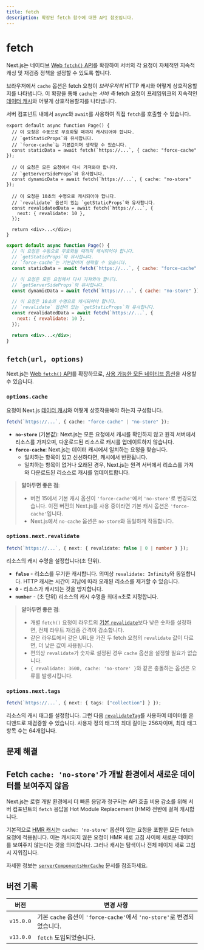 ```yaml
---
title: fetch
description: 확장된 fetch 함수에 대한 API 참조입니다.
---
```


# fetch

Next.js는 네이티브 [Web `fetch()` API](https://developer.mozilla.org/docs/Web/API/Fetch_API)를 확장하여 서버의 각 요청이 자체적인 지속적 캐싱 및 재검증 정책을 설정할 수 있도록 합니다.

브라우저에서 `cache` 옵션은 fetch 요청이 _브라우저의_ HTTP 캐시와 어떻게 상호작용할지를 나타냅니다. 이 확장을 통해 `cache`는 _서버 측_ fetch 요청이 프레임워크의 지속적인 [데이터 캐시](/docs/app/building-your-application/caching#data-cache)와 어떻게 상호작용할지를 나타냅니다.

서버 컴포넌트 내에서 `async`와 `await`를 사용하여 직접 `fetch`를 호출할 수 있습니다.

```tsx filename="app/page.tsx" switcher
export default async function Page() {
  // 이 요청은 수동으로 무효화될 때까지 캐시되어야 합니다.
  // `getStaticProps`와 유사합니다.
  // `force-cache`는 기본값이며 생략할 수 있습니다.
  const staticData = await fetch(`https://...`, { cache: "force-cache" });

  // 이 요청은 모든 요청에서 다시 가져와야 합니다.
  // `getServerSideProps`와 유사합니다.
  const dynamicData = await fetch(`https://...`, { cache: "no-store" });

  // 이 요청은 10초의 수명으로 캐시되어야 합니다.
  // `revalidate` 옵션이 있는 `getStaticProps`와 유사합니다.
  const revalidatedData = await fetch(`https://...`, {
    next: { revalidate: 10 },
  });

  return <div>...</div>;
}
```

```jsx filename="app/page.js" switcher
export default async function Page() {
  // 이 요청은 수동으로 무효화될 때까지 캐시되어야 합니다.
  // `getStaticProps`와 유사합니다.
  // `force-cache`는 기본값이며 생략할 수 있습니다.
  const staticData = await fetch(`https://...`, { cache: "force-cache" });

  // 이 요청은 모든 요청에서 다시 가져와야 합니다.
  // `getServerSideProps`와 유사합니다.
  const dynamicData = await fetch(`https://...`, { cache: "no-store" });

  // 이 요청은 10초의 수명으로 캐시되어야 합니다.
  // `revalidate` 옵션이 있는 `getStaticProps`와 유사합니다.
  const revalidatedData = await fetch(`https://...`, {
    next: { revalidate: 10 },
  });

  return <div>...</div>;
}
```

## `fetch(url, options)`

Next.js는 [Web `fetch()` API](https://developer.mozilla.org/docs/Web/API/Fetch_API)를 확장하므로, [사용 가능한 모든 네이티브 옵션](https://developer.mozilla.org/docs/Web/API/fetch#parameters)을 사용할 수 있습니다.

### `options.cache`

요청이 Next.js [데이터 캐시](/docs/app/building-your-application/caching#data-cache)와 어떻게 상호작용해야 하는지 구성합니다.

```ts
fetch(`https://...`, { cache: "force-cache" | "no-store" });
```

- **`no-store`** (기본값): Next.js는 모든 요청에서 캐시를 확인하지 않고 원격 서버에서 리소스를 가져오며, 다운로드된 리소스로 캐시를 업데이트하지 않습니다.
- **`force-cache`**: Next.js는 데이터 캐시에서 일치하는 요청을 찾습니다.
  - 일치하는 항목이 있고 신선하다면, 캐시에서 반환됩니다.
  - 일치하는 항목이 없거나 오래된 경우, Next.js는 원격 서버에서 리소스를 가져와 다운로드된 리소스로 캐시를 업데이트합니다.

> **알아두면 좋은 점**:
>
> - 버전 15에서 기본 캐시 옵션이 `'force-cache'`에서 `'no-store'`로 변경되었습니다. 이전 버전의 Next.js를 사용 중이라면 기본 캐시 옵션은 `'force-cache'`입니다.
> - Next.js에서 `no-cache` 옵션은 `no-store`와 동일하게 작동합니다.

### `options.next.revalidate`

```ts
fetch(`https://...`, { next: { revalidate: false | 0 | number } });
```

리소스의 캐시 수명을 설정합니다(초 단위).

- **`false`** - 리소스를 무기한 캐시합니다. 의미상 `revalidate: Infinity`와 동일합니다. HTTP 캐시는 시간이 지남에 따라 오래된 리소스를 제거할 수 있습니다.
- **`0`** - 리소스가 캐시되는 것을 방지합니다.
- **`number`** - (초 단위) 리소스의 캐시 수명을 최대 `n`초로 지정합니다.

> **알아두면 좋은 점**:
>
> - 개별 `fetch()` 요청이 라우트의 [기본 `revalidate`](/docs/app/api-reference/file-conventions/route-segment-config#revalidate)보다 낮은 숫자를 설정하면, 전체 라우트 재검증 간격이 감소합니다.
> - 같은 라우트에서 같은 URL을 가진 두 fetch 요청의 `revalidate` 값이 다르면, 더 낮은 값이 사용됩니다.
> - 편의상 `revalidate`가 숫자로 설정된 경우 `cache` 옵션을 설정할 필요가 없습니다.
> - `{ revalidate: 3600, cache: 'no-store' }`와 같은 충돌하는 옵션은 오류를 발생시킵니다.

### `options.next.tags`

```ts
fetch(`https://...`, { next: { tags: ["collection"] } });
```

리소스의 캐시 태그를 설정합니다. 그런 다음 [`revalidateTag`](/docs/app/api-reference/functions/revalidateTag)를 사용하여 데이터를 온디맨드로 재검증할 수 있습니다. 사용자 정의 태그의 최대 길이는 256자이며, 최대 태그 항목 수는 64개입니다.

## 문제 해결

## Fetch `cache: 'no-store'`가 개발 환경에서 새로운 데이터를 보여주지 않음

Next.js는 로컬 개발 환경에서 더 빠른 응답과 청구되는 API 호출 비용 감소를 위해 서버 컴포넌트의 `fetch` 응답을 Hot Module Replacement (HMR) 전반에 걸쳐 캐시합니다.

기본적으로 [HMR 캐시](docs/app/api-reference/next-config-js/servercomponentshmrcache)는 `cache: 'no-store'` 옵션이 있는 요청을 포함한 모든 fetch 요청에 적용됩니다. 이는 캐시되지 않은 요청이 HMR 새로 고침 사이에 새로운 데이터를 보여주지 않는다는 것을 의미합니다. 그러나 캐시는 탐색이나 전체 페이지 새로 고침 시 지워집니다.

자세한 정보는 [`serverComponentsHmrCache`](docs/app/api-reference/next-config-js/servercomponentshmrcache) 문서를 참조하세요.

## 버전 기록

| 버전      | 변경 사항                                                              |
| --------- | ---------------------------------------------------------------------- |
| `v15.0.0` | 기본 `cache` 옵션이 `'force-cache'`에서 `'no-store'`로 변경되었습니다. |
| `v13.0.0` | `fetch` 도입되었습니다.                                                |
